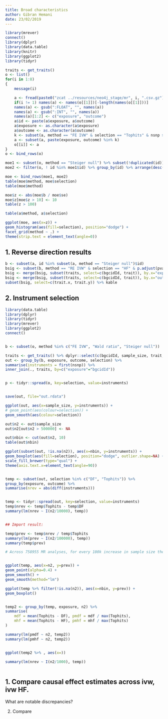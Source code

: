 ```yaml
---
title: Broad characteristics
author: Gibran Hemani
date: 23/02/2019
---
```



```r
library(mrever)
connect()
library(dplyr)
library(data.table)
library(knitr)
library(ggplot2)
library(tidyr)

traits <- get_traits()
o <- list()
for(i in 1:8)
{
	message(i)

	a <- fread(paste0("zcat ../resources/neo4j_stage/mr", i, ".csv.gz"), he=i == 1, sep=",")
	if(i != 1) names(a) <- names(o[[1]])[-length(names(o[[1]]))]
	names(a) <- gsub(":FLOAT", "", names(a))
	names(a) <- gsub(":INT", "", names(a))
	names(a)[1:2] <- c("exposure", "outcome")
	a$id <- paste(a$exposure, a$outcome)
	a$exposure <- as.character(a$exposure)
	a$outcome <- as.character(a$outcome)
	k <- subset(a, method == "FE IVW" & selection == "Tophits" & nsnp > 5) %>% .$id
	a <- subset(a, paste(exposure, outcome) %in% k)
	o[[i]] <- a
}
o <- bind_rows(o)

moe1 <- subset(o, method == "Steiger null") %>% subset(!duplicated(id))
moe2 <- filter(o, ! id %in% moe1$id) %>% group_by(id) %>% arrange(desc(moescore)) %>% slice(1)

moe <- bind_rows(moe1, moe2)
table(moe$method, moe$selection)
table(moe$method)

moe$z <- abs(moe$b / moe$se)
moe$z[moe$z > 10] <- 10
table(z > 100)

table(a$method, a$selection)

ggplot(moe, aes(x=z)) +
geom_histogram(aes(fill=selection), position="dodge") +
facet_grid(method ~ .) +
theme(strip.text = element_text(angle=0))


```

## 1. Reverse direction results

```r

b <- subset(a, id %in% subset(a, method == "Steiger null")$id)
bsig <- subset(b, method == "RE IVW" & selection == "HF" & p.adjust(pval, "fdr") < 0.05)
bsig <- merge(bsig, subset(traits, select=c(bgcidId, trait)), by.x="exposure", by.y="bgcidId")
bsig <- merge(bsig, subset(traits, select=c(bgcidId, trait)), by.x="outcome", by.y="bgcidId")
subset(bsig, select=c(trait.x, trait.y)) %>% kable
```

## 2. Instrument selection


```r

library(data.table)
library(dplyr)
library(tidyr)
library(mrever)
library(ggplot2)
connect()


b <- subset(o, method %in% c("FE IVW", "Wald ratio", "Steiger null"))

traits <- get_traits() %>% dplyr::select(c(bgcidId, sample_size, trait, nsnp))
out <- group_by(b, exposure, outcome, selection) %>% 
summarise(instruments = first(nsnp)) %>% 
inner_join(., traits, by=c("exposure"="bgcidId"))


p <- tidyr::spread(o, key=selection, value=instruments)


save(out, file="out.rdata")

ggplot(out, aes(x=sample_size, y=instruments)) +
# geom_point(aes(colour=selection)) +
geom_smooth(aes(colour=selection))

out$n2 <- out$sample_size
out$n2[out$n2 > 500000] <- NA

out$nbin <- cut(out$n2, 10)
table(out$nbin)

ggplot(subset(out, !is.na(n2)), aes(x=nbin, y=instruments)) +
geom_boxplot(aes(fill=selection), position="dodge", outlier.shape=NA) +
scale_fill_brewer(type="qual") +
theme(axis.text.x=element_text(angle=90))


temp <- subset(out, selection %in% c("DF", "Tophits")) %>% 
group_by(exposure, outcome) %>%
summarise(nrev = abs(diff(instruments)))


temp <- tidyr::spread(out, key=selection, value=instruments)
temp$nrev <- temp$Tophits - temp$DF
summary(lm(nrev ~ I(n2/10000), temp))


## Import result:

temp$prev <- temp$nrev / temp$Tophits
summary(lm(prev ~ I(n2/100000), temp))
summary(temp$prev)

# Across 758955 MR analyses, for every 100k increase in sample size the proportion of instruments that are reverse causal increases by 2.8% (s.e. 0.023, p < 2e-16)


ggplot(temp, aes(x=n2, y=prev)) +
geom_point(alpha=0.4) +
geom_smooth() +
geom_smooth(method="lm")

ggplot(temp %>% filter(!is.na(n2)), aes(x=nbin, y=prev)) +
geom_boxplot()


temp2 <- group_by(temp, exposure, n2) %>%
summarise(
	mdf = mean(Tophits - DF), pmdf = mdf / max(Tophits),
	mhf = mean(Tophits - HF), pmhf = mhf / max(Tophits)
)

summary(lm(pmdf ~ n2, temp2))
summary(lm(pmhf ~ n2, temp2))


ggplot(temp2 %>% , aes(x=))

summary(lm(nrev ~ I(n2/1000), temp))



```


## 1. Compare causal effect estimates across ivw, ivw HF. 



What are notable discrepancies?

2. Compare 



